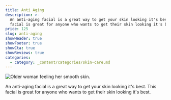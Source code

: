 ```yaml
---
title: Anti Aging
description: >-
  An anti-aging facial is a great way to get your skin looking it's best. This
  facial is great for anyone who wants to get their skin looking it's best.
price: 125
slug: anti-aging
showHeader: true
showFooter: true
showCta: true
showReviews: true
categories:
  - category: _content/categories/skin-care.md
---
```


![Older woman feeling her smooth skin.](/uploads/people/older-woman-anti-aging.webp "Older woman feeling her smooth skin.")

An anti-aging facial is a great way to get your skin looking it's best. This facial is great for anyone who wants to get their skin looking it's best.
